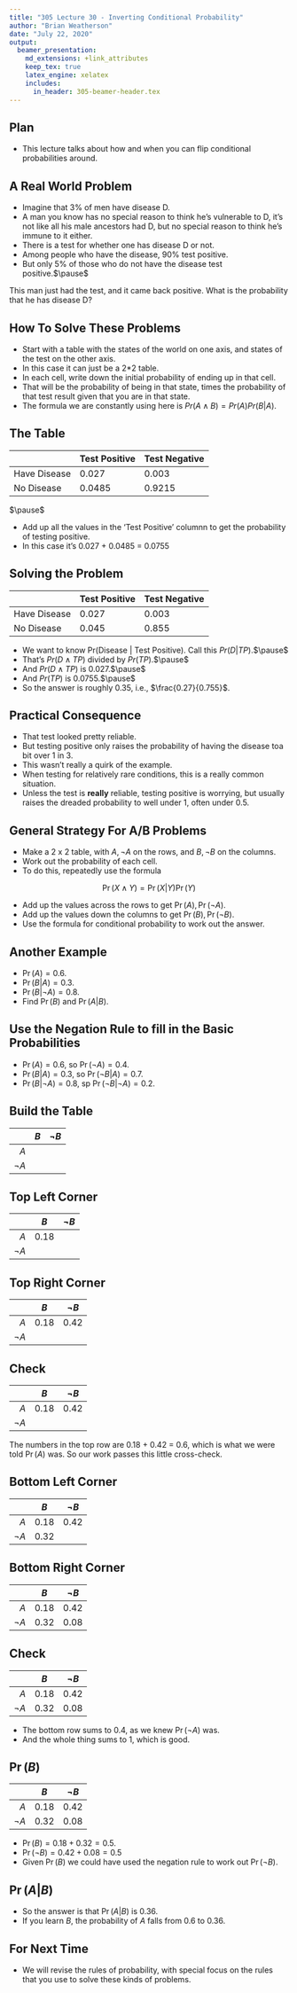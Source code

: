 ```yaml
---
title: "305 Lecture 30 - Inverting Conditional Probability"
author: "Brian Weatherson"
date: "July 22, 2020"
output: 
  beamer_presentation:
    md_extensions: +link_attributes
    keep_tex: true
    latex_engine: xelatex
    includes:
      in_header: 305-beamer-header.tex
---
```


## Plan

- This lecture talks about how and when you can flip conditional probabilities around.

## A Real World Problem

- Imagine that 3% of men have disease D. 
- A man you know has no special reason to think he's vulnerable to D, it's not like all his male ancestors had D, but no special reason to think he's immune to it either.
- There is a test for whether one has disease D or not. 
- Among people who have the disease, 90% test positive. 
- But only 5% of those who do not have the disease test positive.$\pause$

This man just had the test, and it came back positive. What is the probability that he has disease D?

## How To Solve These Problems

- Start with a table with the states of the world on one axis, and states of the test on the other axis.
- In this case it can just be a 2*2 table.
- In each cell, write down the initial probability of ending up in that cell.
- That will be the probability of being in that state, times the probability of that test result given that you are in that state.
- The formula we are constantly using here is $Pr(A \wedge B) = Pr(A) Pr(B | A)$.

## The Table

|  | Test Positive | Test Negative |
| --	| -------------	| -------------	|
| Have Disease | 0.027 | 0.003 |
| No Disease | 0.0485 | 0.9215 |

$\pause$

- Add up all the values in the 'Test Positive' columnn to get the probability of testing positive.
- In this case it's 0.027 + 0.0485 = 0.0755

## Solving the Problem

|  | Test Positive | Test Negative |
| --	| -------------	| -------------	|
| Have Disease | 0.027 | 0.003 |
| No Disease | 0.045 | 0.855 |

- We want to know Pr(Disease $|$ Test Positive). Call this $Pr(D | TP)$.$\pause$
- That's $Pr(D \wedge TP)$ divided by $Pr(TP)$.$\pause$
- And $Pr(D \wedge TP)$ is 0.027.$\pause$
- And $Pr(TP)$ is 0.0755.$\pause$
- So the answer is roughly 0.35, i.e., $\frac{0.27}{0.755}$.

## Practical Consequence

- That test looked pretty reliable.
- But testing positive only raises the probability of having the disease toa bit over 1 in 3.
- This wasn't really a quirk of the example.
- When testing for relatively rare conditions, this is a really common situation.
- Unless the test is **really** reliable, testing positive is worrying, but usually raises the dreaded probability to well under 1, often under 0.5.

## General Strategy For A/B Problems

- Make a 2 x 2 table, with $A, \neg A$ on the rows, and $B, \neg B$ on the columns.
- Work out the probability of each cell.
- To do this, repeatedly use the formula

$$
\Pr(X \wedge Y) = \Pr(X | Y)\Pr(Y)
$$

- Add up the values across the rows to get $\Pr(A), \Pr(\neg A)$.
- Add up the values down the columns to get $\Pr(B), \Pr(\neg B)$.
- Use the formula for conditional probability to work out the answer.

## Another Example

- $\Pr(A) = 0.6$.
- $\Pr(B | A) = 0.3$.
- $\Pr(B | \neg A) = 0.8$.
- Find $\Pr(B)$ and $\Pr(A | B)$.

## Use the Negation Rule to fill in the Basic Probabilities

- $\Pr(A) = 0.6$, so $\Pr(\neg A) = 0.4$. \pause
- $\Pr(B | A) = 0.3$, so $\Pr(\neg B | A) = 0.7$. \pause
- $\Pr(B | \neg A) = 0.8$, sp $\Pr(\neg B | \neg A) = 0.2$.

## Build the Table

|        |  $B$   |   $\neg B$  |
|-------:|:------:|:-----------:|
|$A$     |        |             |
|$\neg A$|        |             |

## Top Left Corner

\begin{align*}
\Pr(A \wedge B) &= \Pr(B | A) \Pr(A) \\
 &= 0.3 \times 0.6 \\
 &= 0.18
\end{align*}

\pause

|        |  $B$   |   $\neg B$  |
|-------:|:------:|:-----------:|
|$A$     |  0.18  |             |
|$\neg A$|        |             |

## Top Right Corner

\begin{align*}
\Pr(A \wedge \neg B) &= \Pr(\neg B | A) \Pr(A) \\
 &= 0.7 \times 0.6 \\
 &= 0.42
\end{align*}

\pause

|        |  $B$   |   $\neg B$  |
|-------:|:------:|:-----------:|
|$A$     |  0.18  |   0.42      |
|$\neg A$|        |             |

## Check

|        |  $B$   |   $\neg B$  |
|-------:|:------:|:-----------:|
|$A$     |  0.18  |   0.42      |
|$\neg A$|        |             |

The numbers in the top row are 0.18 + 0.42 = 0.6, which is what we were told $\Pr(A)$ was. So our work passes this little cross-check.

## Bottom Left Corner

\begin{align*}
\Pr(\neg A \wedge B) &= \Pr( B | \neg A) \Pr(\neg A) \\
 &= 0.8 \times 0.4 \\
 &= 0.32
\end{align*}

\pause

|        |  $B$   |   $\neg B$  |
|-------:|:------:|:-----------:|
|$A$     |  0.18  |   0.42      |
|$\neg A$|  0.32  |             |

## Bottom Right Corner

\begin{align*}
\Pr(\neg A \wedge \neg B) &= \Pr( \neg B | \neg A) \Pr(\neg A) \\
 &= 0.2 \times 0.4 \\
 &= 0.08
\end{align*}

\pause

|        |  $B$   |   $\neg B$  |
|-------:|:------:|:-----------:|
|$A$     |  0.18  |   0.42      |
|$\neg A$|  0.32  |   0.08      |

## Check

|        |  $B$   |   $\neg B$  |
|-------:|:------:|:-----------:|
|$A$     |  0.18  |   0.42      |
|$\neg A$|  0.32  |   0.08      |

- The bottom row sums to 0.4, as we knew $\Pr(\neg A)$ was.
- And the whole thing sums to 1, which is good.

## $\Pr(B)$

|        |  $B$   |   $\neg B$  |
|-------:|:------:|:-----------:|
|$A$     |  0.18  |   0.42      |
|$\neg A$|  0.32  |   0.08      |

- $\Pr(B) = 0.18 + 0.32 = 0.5$. \pause
- $\Pr(\neg B) = 0.42 + 0.08 = 0.5$ \pause
- Given $\Pr(B)$ we could have used the negation rule to work out $\Pr(\neg B)$.

## $\Pr(A | B)$

\begin{align*}
\Pr(A | B) &= \frac{\Pr(A \wedge B)}{\Pr(B)} \\
 &= \frac{0.18}{0.5} \\
 &= 0.36
\end{align*}

- So the answer is that $\Pr(A | B)$ is 0.36.
- If you learn $B$, the probability of $A$ falls from 0.6 to 0.36.

## For Next Time

- We will revise the rules of probability, with special focus on the rules that you use to solve these kinds of problems.
